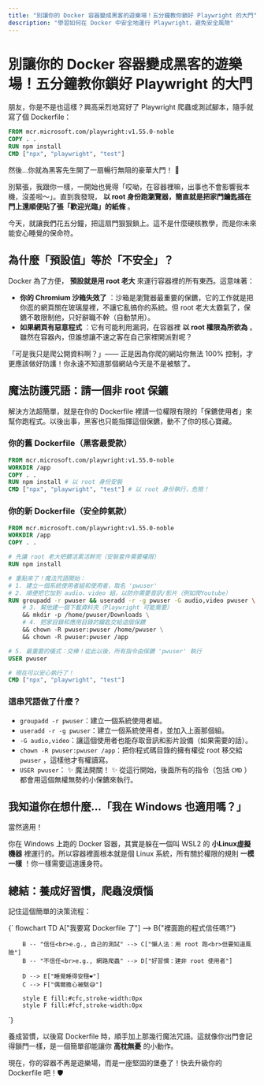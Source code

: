 ```yaml
---
title: "別讓你的 Docker 容器變成黑客的遊樂場！五分鐘教你鎖好 Playwright 的大門"
description: "學習如何在 Docker 中安全地運行 Playwright，避免安全風險"
---
```


# 別讓你的 Docker 容器變成黑客的遊樂場！五分鐘教你鎖好 Playwright 的大門

朋友，你是不是也這樣？興高采烈地寫好了 Playwright 爬蟲或測試腳本，隨手就寫了個 Dockerfile：

```dockerfile
FROM mcr.microsoft.com/playwright:v1.55.0-noble
COPY . .
RUN npm install
CMD ["npx", "playwright", "test"]
```

然後…你就為黑客先生開了一扇暢行無阻的豪華大門！ 🚨

別緊張，我跟你一樣，一開始也覺得「哎呦，在容器裡嘛，出事也不會影響我本機，沒差啦～」。直到我發現， **以 root 身份跑瀏覽器，簡直就是把家門鑰匙插在門上還順便貼了張「歡迎光臨」的紙條** 。

今天，就讓我們花五分鐘，把這扇門狠狠鎖上。這不是什麼硬核教學，而是你未來能安心睡覺的保命符。

## 為什麼「預設值」等於「不安全」？

Docker 為了方便， **預設就是用 root 老大** 來運行容器裡的所有東西。這意味著：

-   **你的 Chromium 沙箱失效了** ：沙箱是瀏覽器最重要的保鑣，它的工作就是把你逛的網頁關在玻璃屋裡，不讓它亂搞你的系統。但 root 老大太霸氣了，保鑣不敢限制他，只好辭職不幹（自動禁用）。
-   **如果網頁有惡意程式** ：它有可能利用漏洞，在容器裡 **以 root 權限為所欲為** 。雖然在容器內，但誰想讓不速之客在自己家裡開派對呢？

「可是我只是爬公開資料啊？」—— 正是因為你爬的網站你無法 100% 控制，才更應該做好防護！你永遠不知道那個網站今天是不是被駭了。

## 魔法防護咒語：請一個非 root 保鑣

解決方法超簡單，就是在你的 Dockerfile 裡請一位權限有限的「保鑣使用者」來幫你跑程式。以後出事，黑客也只能指揮這個保鑣，動不了你的核心寶藏。

### 你的舊 Dockerfile（黑客最愛款）

```dockerfile
FROM mcr.microsoft.com/playwright:v1.55.0-noble
WORKDIR /app
COPY . .
RUN npm install # 以 root 身份安裝
CMD ["npx", "playwright", "test"] # 以 root 身份執行，危險！
```

### 你的新 Dockerfile（安全帥氣款）

```dockerfile
FROM mcr.microsoft.com/playwright:v1.55.0-noble
WORKDIR /app
COPY . .

# 先讓 root 老大把髒活累活幹完（安裝套件需要權限）
RUN npm install

# 重點來了！魔法咒語開始：
# 1. 建立一個系統使用者組和使用者，取名 'pwuser'
# 2. 順便把它加到 audio、video 組，以防你需要音訊/影片（例如爬Youtube）
RUN groupadd -r pwuser && useradd -r -g pwuser -G audio,video pwuser \
    # 3. 幫他建一個下載資料夾（Playwright 可能需要）
    && mkdir -p /home/pwuser/Downloads \
    # 4. 把家目錄和應用目錄的鑰匙交給這個保鑣
    && chown -R pwuser:pwuser /home/pwuser \
    && chown -R pwuser:pwuser /app

# 5. 最重要的儀式：交棒！從此以後，所有指令由保鑣 'pwuser' 執行
USER pwuser

# 現在可以安心執行了！
CMD ["npx", "playwright", "test"]
```

### 這串咒語做了什麼？

-   `groupadd -r pwuser`：建立一個系統使用者組。
-   `useradd -r -g pwuser`：建立一個系統使用者，並加入上面那個組。
-   `-G audio,video`：讓這個使用者也能存取音訊和影片設備（如果需要的話）。
-   `chown -R pwuser:pwuser /app`：把你程式碼目錄的擁有權從 root 移交給 `pwuser` ，這樣他才有權讀寫。
-   `USER pwuser`： ✨ 魔法開關！ ✨ 從這行開始，後面所有的指令（包括 `CMD` ）都會用這個無權無勢的小保鑣來執行。

## 我知道你在想什麼…「我在 Windows 也適用嗎？」

當然適用！

你在 Windows 上跑的 Docker 容器，其實是躲在一個叫 WSL2 的 **小Linux虛擬機器** 裡運行的。所以容器裡面根本就是個 Linux 系統，所有關於權限的規則 **一模一樣** ！你一樣需要這道護身符。

## 總結：養成好習慣，爬蟲沒煩惱

記住這個簡單的決策流程：

<div className="mermaid">
  {`
    flowchart TD
        A["我要寫 Dockerfile 了"] --> B{"裡面跑的程式信任嗎?"}
        
        B -- "信任<br>e.g., 自己的測試" --> C["懶人法：用 root 跑<br>但要知道風險"] 
        B -- "不信任<br>e.g., 網路爬蟲" --> D["好習慣：建非 root 使用者"] 
        
        D --> E["睡覺睡得安穩❤️"] 
        C --> F["偶爾擔心被駭😅"] 
        
        style E fill:#cfc,stroke-width:0px 
        style F fill:#fcf,stroke-width:0px
  `}
</div>

養成習慣，以後寫 Dockerfile 時，順手加上那幾行魔法咒語。這就像你出門會記得鎖門一樣，是一個簡單卻能讓你 **高枕無憂** 的小動作。

現在，你的容器不再是遊樂場，而是一座堅固的堡壘了！快去升級你的 Dockerfile 吧！🛡️